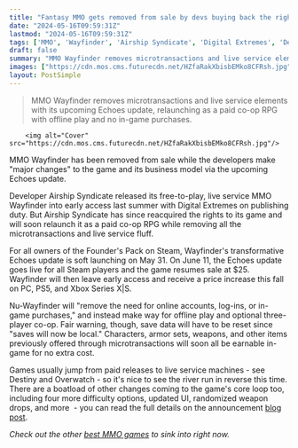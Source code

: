 ```yaml
---
title: "Fantasy MMO gets removed from sale by devs buying back the rights - so that they can take out microtransactions and effectively un-MMO their MMO"
date: "2024-05-16T09:59:31Z"
lastmod: "2024-05-16T09:59:31Z"
tags: ['MMO', 'Wayfinder', 'Airship Syndicate', 'Digital Extremes', 'Destiny', 'Overwatch', 'PC', 'PS5', 'Xbox Series X|S']
draft: false
summary: "MMO Wayfinder removes microtransactions and live service elements with its upcoming Echoes update, relaunching as a paid co-op RPG with offline play and no in-game purchases."
images: ["https://cdn.mos.cms.futurecdn.net/HZfaRakXbisbEMko8CFRsh.jpg"]
layout: PostSimple
---
```

> MMO Wayfinder removes microtransactions and live service elements with its upcoming Echoes update, relaunching as a paid co-op RPG with offline play and no in-game purchases.


        <img alt="Cover" src="https://cdn.mos.cms.futurecdn.net/HZfaRakXbisbEMko8CFRsh.jpg"/>
        
MMO Wayfinder has been removed from sale while the developers make "major changes" to the game and its business model via the upcoming Echoes update.

Developer Airship Syndicate released its free-to-play, live service MMO Wayfinder into early access last summer with Digital Extremes on publishing duty. But Airship Syndicate has since reacquired the rights to its game and will soon relaunch it as a paid co-op RPG while removing all the microtransactions and live service fluff. 

For all owners of the Founder's Pack on Steam, Wayfinder's transformative Echoes update is soft launching on May 31. On June 11, the Echoes update goes live for all Steam players and the game resumes sale at $25. Wayfinder will then leave early access and receive a price increase this fall on PC, PS5, and Xbox Series X|S.

Nu-Wayfinder will "remove the need for online accounts, log-ins, or in-game purchases," and instead make way for offline play and optional three-player co-op. Fair warning, though, save data will have to be reset since "saves will now be local." Characters, armor sets, weapons, and other items previously offered through microtransactions will soon all be earnable in-game for no extra cost.

Games usually jump from paid releases to live service machines - see Destiny and Overwatch - so it's nice to see the river run in reverse this time. There are a boatload of other changes coming to the game's core loop too, including four more difficulty options, updated UI, randomized weapon drops, and more  - you can read the full details on the announcement [blog post](https://store.steampowered.com/news/app/1171690/view/4174350531696890458?l=english).

*Check out the other *[<em>best MMO games</em>](https://www.gamesradar.com/best-mmorpg/)* to sink into right now.*
        